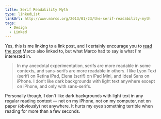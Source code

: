 ```yaml
---
title: Serif Readability Myth
type: linkedList
linkUrl: http://www.marco.org/2013/01/23/the-serif-readability-myth
tags:
  - Design
  - Linked
---
```


Yes, this is me linking to a link post, and I certainly encourage you to [read the post](http://asserttrue.blogspot.se/2013/01/the-serif-readability-myth.html) Marco also linked to, but what Marco had to say is what I'm interested in.

> In my anecdotal experimentation, serifs are more readable in some contexts, and sans-serifs are more readable in others. I like Lyon Text (serif) on Retina iPad, Elena (serif) on iPad Mini, and Ideal Sans on iPhone. I don’t like dark backgrounds with light text anywhere except on iPhone, and only with sans-serifs.

Personally though, I don't like dark backgrounds with light text in any regular reading context — not on my iPhone, not on my computer, not on paper (obviously) not anywhere. It hurts my eyes something terrible when reading for more than a few seconds.

